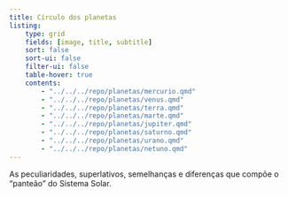 ```yaml
---
title: Círculo dos planetas
listing:
    type: grid
    fields: [image, title, subtitle]
    sort: false
    sort-ui: false
    filter-ui: false
    table-hover: true
    contents:
        - "../../../repo/planetas/mercurio.qmd"
        - "../../../repo/planetas/venus.qmd"
        - "../../../repo/planetas/terra.qmd"
        - "../../../repo/planetas/marte.qmd"
        - "../../../repo/planetas/jupiter.qmd"
        - "../../../repo/planetas/saturno.qmd"
        - "../../../repo/planetas/urano.qmd"
        - "../../../repo/planetas/netuno.qmd"
---
```


As peculiaridades, superlativos, semelhanças e diferenças que compõe o "panteão" do Sistema Solar.